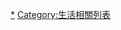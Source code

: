 {{Catnav|頁面分類|应用科学|家政学|飲食}}
{{Catnav|頁面分類|技术|家政学|飲食}}
{{Catnav|頁面分類|社会|文化|飲食}}
{{Catnav|頁面分類|社会|生活|生活相關列表}}
{{Catnav|頁面分類|社会|生活|飲食}}
{{Catnav|頁面分類|總類|列表|生活相關列表}}

{{飲食}}

[[Category:飲食|*]]
[[Category:生活相關列表|Category:生活相關列表]]